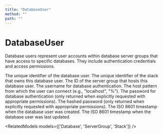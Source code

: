 ```yaml
---
title: "DatabaseUser"
method: ""
path: ""
---
```


# DatabaseUser

Database users represent user accounts within database server groups that have access to specific databases. They include authentication credentials and access permissions.

<Model>
    <ModelProperty name="uid" type="string">
        The unique identifier of the database user.
    </ModelProperty>
    <ModelProperty name="stack_uid" type="string">
        The unique identifier of the stack that owns this database user.
    </ModelProperty>
    <ModelProperty name="server_group_id" type="integer">
        The ID of the server group that hosts this database user.
    </ModelProperty>
    <ModelProperty name="username" type="string">
        The username for database authentication.
    </ModelProperty>
    <ModelProperty name="host" type="string">
        The host pattern from which the user can connect (e.g., "localhost", "%").
    </ModelProperty>
    <ModelProperty name="password" type="string">
        The password for database authentication (only returned when explicitly requested with appropriate permissions).
    </ModelProperty>
    <ModelProperty name="password_hash" type="string">
        The hashed password (only returned when explicitly requested with appropriate permissions).
    </ModelProperty>
    <ModelProperty name="created_at_iso" type="string">
        The ISO 8601 timestamp when the database user was created.
    </ModelProperty>
    <ModelProperty name="updated_at_iso" type="string">
        The ISO 8601 timestamp when the database user was last updated.
    </ModelProperty>
</Model>

<RelatedModels models={['Database', 'ServerGroup', 'Stack']} />